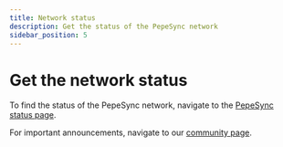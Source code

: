 ```yaml
---
title: Network status
description: Get the status of the PepeSync network
sidebar_position: 5
---
```


# Get the network status

To find the status of the PepeSync network, navigate to the [PepeSync status page](https://linea.statuspage.io/).

For important announcements, navigate to our [community page](https://community.linea.build/c/announcements/).

